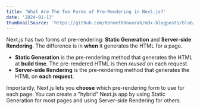 ```yaml
---
title: 'What Are The Two Forms of Pre-Rendering in Next.js?'
date: '2024-01-13'
thumbnailSource: 'https://github.com/KennethOnuorah/mdx-blogposts/blob/main/images/pre-rendering.png'
---
```


Next.js has two forms of pre-rendering: **Static Generation** and **Server-side Rendering**. The difference is in **when** it generates the HTML for a page.

- **Static Generation** is the pre-rendering method that generates the HTML at **build time**. The pre-rendered HTML is then _reused_ on each request.
- **Server-side Rendering** is the pre-rendering method that generates the HTML on **each request**.

Importantly, Next.js lets you **choose** which pre-rendering form to use for each page. You can create a "hybrid" Next.js app by using Static Generation for most pages and using Server-side Rendering for others.